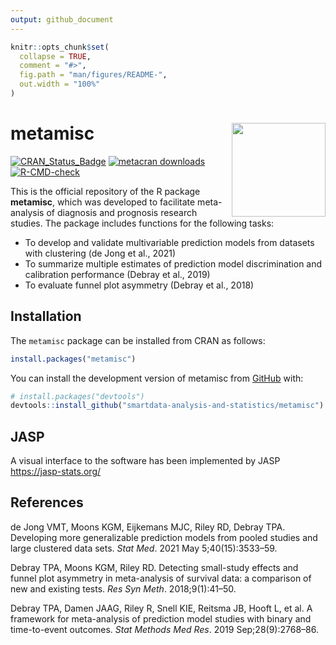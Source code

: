 ---
output: github_document
---

<!-- README.md is generated from README.Rmd. Please edit that file -->

```{r, include = FALSE}
knitr::opts_chunk$set(
  collapse = TRUE,
  comment = "#>",
  fig.path = "man/figures/README-",
  out.width = "100%"
)
```

# metamisc <img src="man/figures/logo.png" align="right" width="150" alt="" />

<!-- badges: start -->
[![CRAN_Status_Badge](https://www.r-pkg.org/badges/version/metamisc)](https://cran.r-project.org/package=metamisc)
[![metacran
downloads](https://cranlogs.r-pkg.org/badges/last-month/metamisc)](https://cran.r-project.org/package=metamisc)
[![R-CMD-check](https://github.com/smartdata-analysis-and-statistics/metamisc/actions/workflows/R-CMD-check.yaml/badge.svg)](https://github.com/smartdata-analysis-and-statistics/metamisc/actions/workflows/R-CMD-check.yaml)
<!-- badges: end -->



This is the official repository of the R package **metamisc**, which was developed to facilitate meta-analysis of diagnosis and prognosis research studies. The package includes functions for the following tasks:

* To develop and validate multivariable prediction models from datasets with clustering (de Jong et al., 2021)
* To summarize multiple estimates of prediction model discrimination and calibration performance (Debray et al., 2019)
* To evaluate funnel plot asymmetry (Debray et al., 2018)


## Installation

The `metamisc` package can be installed from CRAN as follows:

``` r
install.packages("metamisc")
```

You can install the development version of metamisc from [GitHub](https://github.com/) with:

``` r
# install.packages("devtools")
devtools::install_github("smartdata-analysis-and-statistics/metamisc")
```

## JASP
A visual interface to the software has been implemented by JASP <https://jasp-stats.org/>

## References
de Jong VMT, Moons KGM, Eijkemans MJC, Riley RD, Debray TPA. Developing more generalizable prediction models from pooled studies and large clustered data sets. *Stat Med*. 2021 May 5;40(15):3533–59. 

Debray TPA, Moons KGM, Riley RD. Detecting small-study effects and funnel plot asymmetry in meta-analysis of survival data: a comparison of new and existing tests. *Res Syn Meth*. 2018;9(1):41–50. 

Debray TPA, Damen JAAG, Riley R, Snell KIE, Reitsma JB, Hooft L, et al. A framework for meta-analysis of prediction model studies with binary and time-to-event outcomes. *Stat Methods Med Res*. 2019 Sep;28(9):2768–86. 

